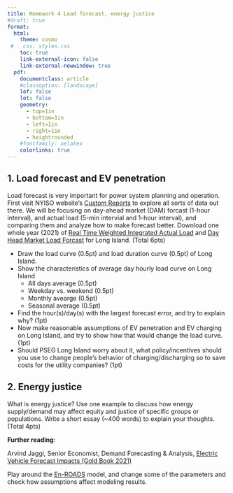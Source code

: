 ```yaml
---
title: Homework 4 Load forecast, energy justice
#draft: true
format: 
  html: 
    theme: cosmo
 #   css: styles.css
    toc: true
    link-external-icon: false
    link-external-newwindow: true
  pdf: 
    documentclass: article
    #classoption: [landscape]
    lof: false
    lot: false
    geometry:
      - top=1in
      - bottom=1in
      - left=1in
      - right=1in
      - heightrounded
    #fontfamily: xelatex
    colorlinks: true
---
```


## 1. Load forecast and EV penetration

Load forecast is very important for power system planning and operation. First visit NYISO website's [Custom Reports](https://www.nyiso.com/custom-reports) to explore all sorts of data out there. We will be focusing on day-ahead market (DAM) forcast (1-hour interval), and actual load (5-min intervial and 1-hour interval), and comparing them and analyze how to make forecast better. Download one whole year (2021) of [Real Time Weighted Integrated Actual Load](data/OASIS_Real_Time_Weighted_Integrated_Actual_Load.csv) and [Day Head Market Load Forcast](data/OASIS_Day_Ahead_Market_ISO_Load_Forecast.csv) for Long Island. (Total 6pts)

- Draw the load curve (0.5pt) and load duration curve (0.5pt) of Long Island.  
- Show the characteristics of average day hourly load curve on Long Island  
  - All days average (0.5pt)  
  - Weekday vs. weekend (0.5pt)  
  - Monthly avearge (0.5pt)  
  - Seasonal average (0.5pt)  
- Find the hour(s)/day(s) with the largest forecast error, and try to explain why? (1pt)  
- Now make reasonable assumptions of EV penetration and EV charging on Long Island, and try to show how that would change the load curve. (1pt)
- Should PSEG Long Island worry about it, what policy/incentives should you use to change people's behavior of charging/discharging so to save costs for the utility companies? (1pt)


## 2. Energy justice

What is energy justice? Use one example to discuss how energy supply/demand may affect equity and justice of specific groups or populations. Write a short essay (~400 words) to explain your thoughts. (Total 4pts)



**Further reading**: 

Arvind Jaggi, Senior Economist, Demand Forecasting & Analysis, [Electric Vehicle Forecast Impacts (Gold Book 2021)](https://www.nyiso.com/documents/20142/19415353/04%202021%20GoldBook%20EVForecast.pdf/bc823f27-cbbd-669f-8d76-e695d59b9bed)

Play around the [En-ROADS](https://en-roads.climateinteractive.org/scenario.html?v=22.10.0&p1=110&p7=100&p10=5&p16=-0.03&p23=-30&p30=-0.07&p35=2&p39=250&p47=5&p50=5&p53=100&p55=100&p57=-10&p59=-100&p63=8.9&p65=100&p67=100) model, and change some of the parameters and check how assumptions affect modeling results. 

